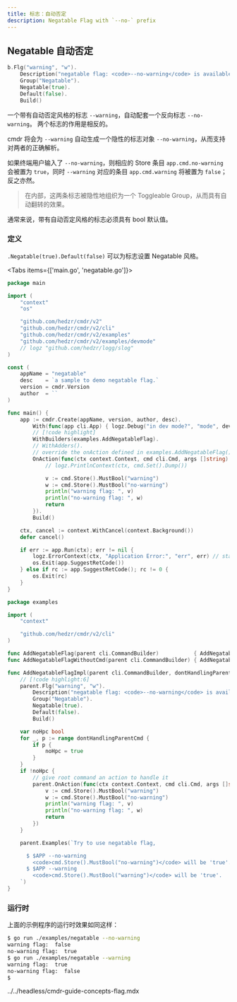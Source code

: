 ```yaml
---
title: 标志：自动否定
description: Negatable Flag with `--no-` prefix
---
```


## Negatable 自动否定

```go
b.Flg("warning", "w").
	Description("negatable flag: <code>--no-warning</code> is available", "").
	Group("Negatable").
	Negatable(true).
	Default(false).
	Build()
```

一个带有自动否定风格的标志 `--warning`，自动配套一个反向标志 `--no-warning`。
两个标志的作用是相反的。

cmdr 将会为 `--warning` 自动生成一个隐性的标志对象 `--no-warning`，从而支持对两者的正确解析。

如果终端用户输入了 `--no-warning`，则相应的 Store 条目 `app.cmd.no-warning` 会被置为 `true`，同时 `--warning` 对应的条目 `app.cmd.warning` 将被置为 `false`；反之亦然。

> 在内部，这两条标志被隐性地组织为一个 Toggleable Group，从而具有自动翻转的效果。

通常来说，带有自动否定风格的标志必须具有 bool 默认值。

### 定义

`.Negatable(true).Default(false)` 可以为标志设置 Negatable 风格。

<Tabs items={['main.go', 'negatable.go']}>

<Tab key="main.go">

```go title="main.go"
package main

import (
	"context"
	"os"

	"github.com/hedzr/cmdr/v2"
	"github.com/hedzr/cmdr/v2/cli"
	"github.com/hedzr/cmdr/v2/examples"
	"github.com/hedzr/cmdr/v2/examples/devmode"
	// logz "github.com/hedzr/logg/slog"
)

const (
	appName = "negatable"
	desc    = `a sample to demo negatable flag.`
	version = cmdr.Version
	author  = ``
)

func main() {
	app := cmdr.Create(appName, version, author, desc).
		With(func(app cli.App) { logz.Debug("in dev mode?", "mode", devmode.InDevelopmentMode()) }).
		// [!code highlight]
		WithBuilders(examples.AddNegatableFlag).
		// WithAdders().
		// override the onAction defined in examples.AddNegatableFlag()
		OnAction(func(ctx context.Context, cmd cli.Cmd, args []string) (err error) {
			// logz.PrintlnContext(ctx, cmd.Set().Dump())

			v := cmd.Store().MustBool("warning")
			w := cmd.Store().MustBool("no-warning")
			println("warning flag: ", v)
			println("no-warning flag: ", w)
			return
		}).
		Build()

	ctx, cancel := context.WithCancel(context.Background())
	defer cancel()

	if err := app.Run(ctx); err != nil {
		logz.ErrorContext(ctx, "Application Error:", "err", err) // stacktrace if in debug mode/build
		os.Exit(app.SuggestRetCode())
	} else if rc := app.SuggestRetCode(); rc != 0 {
		os.Exit(rc)
	}
}
```

</Tab>

<Tab key="negatable.go">

```go title="negatable.go"
package examples

import (
	"context"

	"github.com/hedzr/cmdr/v2/cli"
)

func AddNegatableFlag(parent cli.CommandBuilder)           { AddNegatableFlagImpl(parent) }
func AddNegatableFlagWithoutCmd(parent cli.CommandBuilder) { AddNegatableFlagImpl(parent, true) }

func AddNegatableFlagImpl(parent cli.CommandBuilder, dontHandlingParentCmd ...bool) {
	// [!code highlight:6]
	parent.Flg("warning", "w").
		Description("negatable flag: <code>--no-warning</code> is available", "").
		Group("Negatable").
		Negatable(true).
		Default(false).
		Build()

	var noHpc bool
	for _, p := range dontHandlingParentCmd {
		if p {
			noHpc = true
		}
	}
	if !noHpc {
		// give root command an action to handle it
		parent.OnAction(func(ctx context.Context, cmd cli.Cmd, args []string) (err error) {
			v := cmd.Store().MustBool("warning")
			w := cmd.Store().MustBool("no-warning")
			println("warning flag: ", v)
			println("no-warning flag: ", w)
			return
		})
	}

	parent.Examples(`Try to use negatable flag,

	  $ $APP --no-warning
	    <code>cmd.Store().MustBool("no-warning")</code> will be 'true'.
	  $ $APP --warning
	    <code>cmd.Store().MustBool("warning")</code> will be 'true'.
	`)
}
```

</Tab>
</Tabs>

### 运行时

上面的示例程序的运行时效果如同这样：

```bash
$ go run ./examples/negatable --no-warning
warning flag:  false
no-warning flag:  true
$ go run ./examples/negatable --warning
warning flag:  true
no-warning flag:  false
$
```

<include>../../headless/cmdr-guide-concepts-flag.mdx</include>
